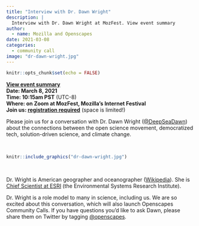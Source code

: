 ```yaml
---
title: "Interview with Dr. Dawn Wright"
description: |
  Interview with Dr. Dawn Wright at MozFest. View event summary
author:
  - name: Mozilla and Openscapes
date: 2021-03-08
categories:
  - community call
image: "dr-dawn-wright.jpg"
---
```


```r
knitr::opts_chunk$set(echo = FALSE)
```

**[View event summary](https://www.openscapes.org/blog/2021/03/25/rebel-alliance-dr-dawn-wright/)**  
**Date: March 8, 2021**  
**Time: 10:15am PST** (UTC-8)  
**Where: on Zoom at MozFest, Mozilla's Internet Festival**  
**Join us: [registration required](https://schedule.mozillafestival.org/session/Z3JAWA-1)** (space is limited!)

Please join us for a conversation with Dr. Dawn Wright ([\@DeepSeaDawn](https://twitter.com/DeepSeaDawn)) about the connections between the open science movement, democratized tech, solution-driven science, and climate change. 

<br> 

```r
knitr::include_graphics("dr-dawn-wright.jpg")  
```

<br> 

Dr. Wright is American geographer and oceanographer ([Wikipedia](https://en.wikipedia.org/wiki/Dawn_Wright)). She is [Chief Scientist at ESRI](https://www.esri.com/about/newsroom/author/dawnwright/) (the Environmental Systems Research Institute). 

Dr. Wright is a role model to many in science, including us. We are so excited about this conversation, which will also launch Openscapes Community Calls. If you have questions you'd like to ask Dawn, please share them on Twitter by tagging [\@openscapes](https://twitter.com/openscapes).  





